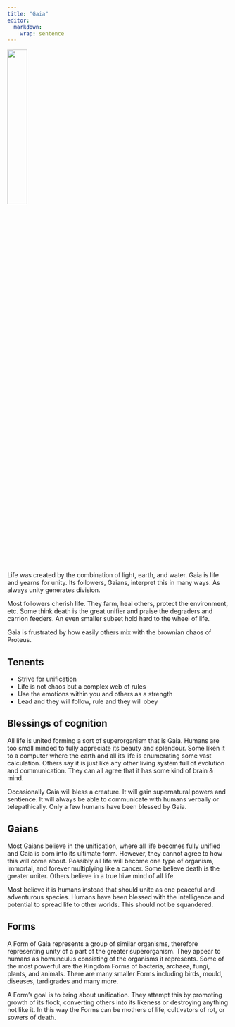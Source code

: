 ```yaml
---
title: "Gaia"
editor: 
  markdown: 
    wrap: sentence
---
```


![](images/Gaia.png){width=30% fig-align="center"}


Life was created by the combination of light, earth, and water. Gaia is life and yearns for unity. Its followers, Gaians, interpret this in many ways. As always unity generates division.

Most followers cherish life. They farm, heal others, protect the environment, etc. Some think death is the great unifier and praise the degraders and carrion feeders. An even smaller subset hold hard to the wheel of life.

Gaia is frustrated by how easily others mix with the brownian chaos of Proteus.

## Tenents

- Strive for unification
- Life is not chaos but a complex web of rules
- Use the emotions within you and others as a strength
- Lead and they will follow, rule and they will obey

## Blessings of cognition

All life is united forming a sort of superorganism that is Gaia. Humans are too small minded to fully appreciate its beauty and splendour. Some liken it to a computer where the earth and all its life is enumerating some vast calculation. Others say it is just like any other living system full of evolution and communication. They can all agree that it has some kind of brain & mind.

Occasionally Gaia will bless a creature. It will gain supernatural powers and sentience. It will always be able to communicate with humans verbally or telepathically. Only a few humans have been blessed by Gaia.

## Gaians

Most Gaians believe in the unification, where all life becomes fully unified and Gaia is born into its ultimate form. However, they cannot agree to how this will come about. Possibly all life will become one type of organism, immortal, and forever multiplying like a cancer. Some believe death is the greater uniter. Others believe in a true hive mind of all life. 

Most believe it is humans instead that should unite as one peaceful and adventurous species. Humans have been blessed with the intelligence and potential to spread life to other worlds. This should not be squandered.

## Forms

A Form of Gaia represents a group of similar organisms, therefore representing unity of a part of the greater superorganism. They appear to humans as homunculus consisting of the organisms it represents. Some of the most powerful are the Kingdom Forms of bacteria, archaea, fungi, plants, and animals. There are many smaller Forms including birds, mould, diseases, tardigrades and many more. 

A Form’s goal is to bring about unification. They attempt this by promoting growth of its flock, converting others into its likeness or destroying anything not like it. In this way the Forms can be mothers of life, cultivators of rot, or sowers of death.
